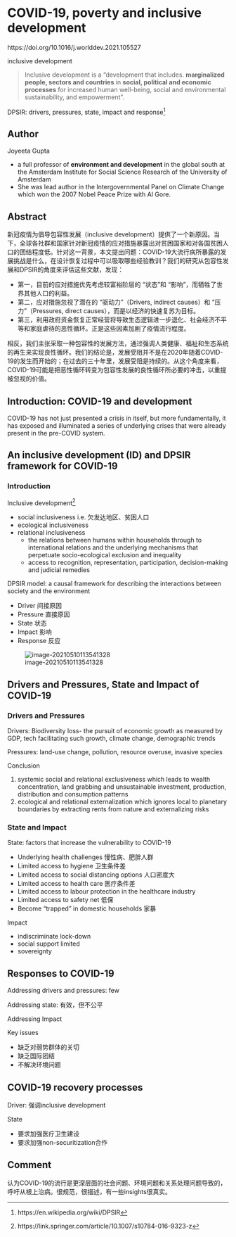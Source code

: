 # COVID-19, poverty and inclusive development

https://doi.org/10.1016/j.worlddev.2021.105527

inclusive development 

> Inclusive development is a “development that includes. **marginalized people, sectors and countries** in **social, political and economic processes** for increased human well-being, social and environmental sustainability, and empowerment”. 

DPSIR: drivers, pressures, state, impact and response^[https://en.wikipedia.org/wiki/DPSIR]

## Author

Joyeeta Gupta

* a full professor of **environment and development** in the global south at the Amsterdam Institute for Social Science Research of the University of Amsterdam
* She was lead author in the Intergovernmental Panel on Climate Change which won the 2007 Nobel Peace Prize with Al Gore. 

## Abstract

新冠疫情为倡导包容性发展（inclusive development）提供了一个新原因。当下，全球各社群和国家针对新冠疫情的应对措施暴露出对贫困国家和对各国贫困人口的团结程度低。针对这一背景，本文提出问题：COVID-19大流行病所暴露的发展挑战是什么，在设计恢复过程中可以吸取哪些经验教训？我们的研究从包容性发展和DPSIR的角度来评估这些文献，发现：

* 第一，目前的应对措施优先考虑较富裕阶层的 "状态 "和 "影响"，而牺牲了世界其他人口的利益。
* 第二，应对措施忽视了潜在的 "驱动力 "（Drivers, indirect causes）和 "压力"（Pressures, direct causes），而是以经济的快速复苏为目标。
* 第三，利用政府资金恢复正常经营将导致生态逻辑进一步退化、社会经济不平等和家庭虐待的恶性循环。正是这些因素加剧了疫情流行程度。

相反，我们主张采取一种包容性的发展方法，通过强调人类健康、福祉和生态系统的再生来实现良性循环。我们的结论是，发展受阻并不是在2020年随着COVID-19的发生而开始的；在过去的三十年里，发展受阻是持续的。从这个角度来看，COVID-19可能是把恶性循环转变为包容性发展的良性循环所必要的冲击，以重提被忽视的价值。

## Introduction: COVID-19 and development

COVID-19 has not just presented a crisis in itself, but more fundamentally, it has exposed and illuminated a series of underlying crises that were already present in the pre-COVID system.

## An inclusive development (ID) and DPSIR framework for COVID-19

### Introduction

Inclusive development^[https://link.springer.com/article/10.1007/s10784-016-9323-z]

* social inclusiveness i.e. 欠发达地区、贫困人口
* ecological inclusiveness
* relational inclusiveness  
  * the relations between humans within households through to international relations and the underlying mechanisms that perpetuate socio-ecological exclusion and inequality 
  * access to recognition, representation, participation, decision-making and judicial remedies

DPSIR model: a causal framework for describing the interactions between society and the environment

* Driver 间接原因
* Pressure 直接原因
* State 状态
* Impact 影响
* Response 反应

![image-20210510113541328](/Users/curitis/Library/Application Support/typora-user-images/image-20210510113541328.png)

## Drivers and Pressures, State and Impact of COVID-19

### Drivers and Pressures

Drivers: Biodiversity loss- the pursuit of economic growth as measured by GDP, tech facilitating such growth, climate change, demographic trends

Pressures: land-use change, pollution, resource overuse, invasive species

Conclusion

1. systemic social and relational exclusiveness which leads to wealth concentration, land grabbing and unsustainable investment, production, distribution and consumption patterns
2. ecological and relational externalization which ignores local to planetary boundaries by extracting rents from nature and externalizing risks

### State and Impact

State: factors that increase the vulnerability to COVID-19

* Underlying health challenges 慢性病、肥胖人群
* Limited access to hygiene 卫生条件差
* Limited access to social distancing options 人口密度大
* Limited access to health care 医疗条件差
* Limited access to labour protection in the healthcare industry
* Limited access to safety net 低保
* Become "trapped" in domestic households 家暴

Impact

* indiscriminate lock-down
* social support limited
* sovereignty 

## Responses to COVID-19

Addressing drivers and pressures: few

Addressing state: 有效，但不公平

Addressing Impact

Key issues

* 缺乏对弱势群体的关切
* 缺乏国际团结
* 不解决环境问题

## COVID-19 recovery processes

Driver: 强调inclusive development

State

* 要求加强医疗卫生建设
* 要求加强non-securitization合作

## Comment

认为COVID-19的流行是更深层面的社会问题、环境问题和关系处理问题导致的，呼吁从根上治病。很规范，很描述，有一些insights很真实。